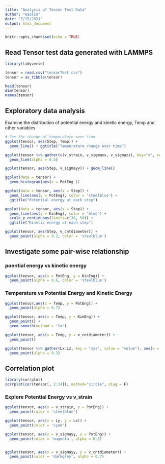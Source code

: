 ---
title: "Analysis of Tensor Test Data"
author: "Gaolin"
date: "7/15/2021"
output: html_document
---

```{r setup, include=FALSE}
knitr::opts_chunk$set(echo = TRUE)
```

## Read Tensor test data generated with LAMMPS

```{r}
library(tidyverse)

tensor = read.csv("tensorTest.csv")
tensor = as_tibble(tensor)

head(tensor)
dim(tensor)
names(tensor)
```

## Exploratory data analysis

Examine the distribution of potential energy and kinetic energy, Temp and other variables

```{r}

# See the change of temperature over time
ggplot(tensor, aes(Step, Temp)) +
  geom_line() + ggtitle("Temperature change over time")

ggplot(tensor %>% gather(c(v_strain, v_sigmaxx, v_sigmazz), key="v", value = 'value'), aes(x = Step, y = value, color = v)) +
  geom_line(alpha = 0.5)

ggplot(tensor, aes(Step, v_sigmayy)) + geom_line()

ggplot(data = tensor) +
  geom_histogram(aes(x = PotEng ))

ggplot(data = tensor, aes(x = Step)) +
  geom_line(aes(y = PotEng), color = 'steelblue') +
  ggtitle("Potential energy at each step")

ggplot(data = tensor, aes(x = Step)) +
  geom_line(aes(y = KinEng), color = 'blue') +
  scale_y_continuous(limits=c(30, 50)) +
  ggtitle("Kinetic energy at each step")

ggplot(tensor, aes(Step, v_cntdiameter)) +
  geom_point(alpha = 0.2, color = 'steelblue')

```

## Investigate some pair-wise relationship

### poential energy vs kinetic energy

```{r}
ggplot(tensor, aes(x = PotEng, y = KinEng)) +
  geom_point(alpha = 0.6, color = 'steelblue')
```
### Temperature vs Potential Energy and Kinetic Energy

```{r}
ggplot(tensor,aes(x = Temp, y = PotEng)) +
  geom_point(alpha = 0.7)

ggplot(tensor, aes(x = Temp, y = KinEng)) +
  geom_point() +
  geom_smooth(method = 'lm')

ggplot(tensor, aes(x = Temp, y = v_cntdiameter)) +
  geom_point()

ggplot(tensor %>% gather(Lx:Lz, key = "xyz", value = "value"), aes(x = Temp, y = value, color = xyz)) +
  geom_point(alpha = 0.3)
```
## Correlation plot

```{r}
library(corrplot)
corrplot(cor(tensor[, 2:14]), method="circle", diag = F)
```
### Explore Potential Energy vs v_strain

```{r}
ggplot(tensor, aes(x = v_strain, y = PotEng)) +
  geom_point(color = 'steelblue') 

ggplot(tensor, aes(x = Ly, y = Lx)) +
  geom_point(color = 'cyan') 

ggplot(tensor, aes(x = v_sigmayy, y = PotEng)) +
  geom_point(color = 'magenta', alpha = 0.5) 


ggplot(tensor, aes(x = v_sigmayy, y = v_cntdiameter)) +
  geom_point(color = 'darkgrey', alpha = 0.7) 
```

